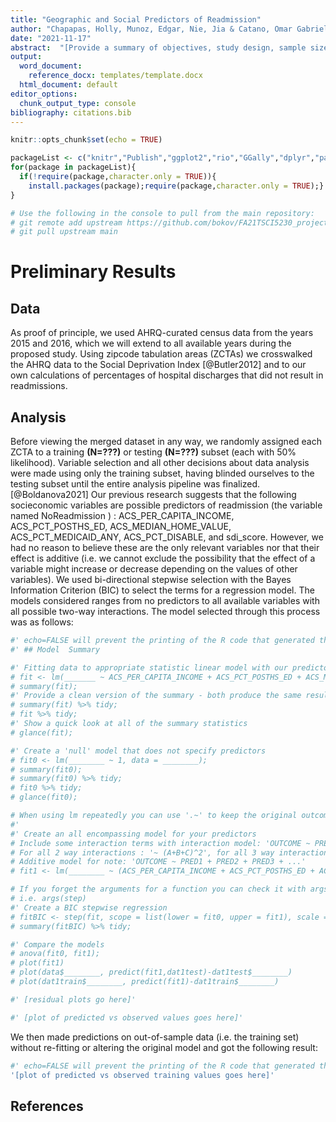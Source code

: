 ```yaml
---
title: "Geographic and Social Predictors of Readmission"
author: "Chapapas, Holly, Munoz, Edgar, Nie, Jia & Catano, Omar Gabriel"
date: "2021-11-17"
abstract:  "[Provide a summary of objectives, study design, sample size, predictors, outcome, statistical analysis, results, and conclusions.]"
output:
  word_document:
    reference_docx: templates/template.docx
  html_document: default
editor_options: 
  chunk_output_type: console
bibliography: citations.bib
---
```


```r
knitr::opts_chunk$set(echo = TRUE)

packageList <- c("knitr","Publish","ggplot2","rio","GGally","dplyr","pander","readr","synthpop", "rmarkdown", "readxl", "tibble", "broom")
for(package in packageList){
  if(!require(package,character.only = TRUE)){
    install.packages(package);require(package,character.only = TRUE);}
}

# Use the following in the console to pull from the main repository:
# git remote add upstream https://github.com/bokov/FA21TSCI5230_project
# git pull upstream main
```

# Preliminary Results

## Data

As proof of principle, we used AHRQ-curated census data from the years 2015 and 2016, which we will extend to all available years during the proposed study. Using zipcode tabulation areas (ZCTAs) we crosswalked the AHRQ data to the Social Deprivation Index [@Butler2012] and to our own calculations of percentages of hospital discharges that did not result in readmissions.

## Analysis

Before viewing the merged dataset in any way, we randomly assigned each ZCTA to a training **(N=???)** or testing **(N=???)** subset (each with 50% likelihood). Variable selection and all other decisions about data analysis were made using only the training subset, having blinded ourselves to the testing subset until the entire analysis pipeline was finalized.[@Boldanova2021]
Our previous research suggests that the following socieconomic variables are possible predictors of readmission (the variable named NoReadmission  ) : ACS_PER_CAPITA_INCOME, ACS_PCT_POSTHS_ED, ACS_MEDIAN_HOME_VALUE, ACS_PCT_MEDICAID_ANY, ACS_PCT_DISABLE, and sdi_score. However, we had no reason to believe these are the only relevant variables nor that their effect is additive (i.e. we cannot exclude the possibility that the effect of a variable might increase or decrease depending on the values of other variables).
We used bi-directional stepwise selection with the Bayes Information Criterion (BIC) to select the terms for a regression model. The models considered ranges from no predictors to all available variables with all possible two-way interactions. The model selected through this process was as follows:


```r
#' echo=FALSE will prevent the printing of the R code that generated the plot
#' ## Model  Summary

#' Fitting data to appropriate statistic linear model with our predictors
# fit <- lm(_______ ~ ACS_PER_CAPITA_INCOME + ACS_PCT_POSTHS_ED + ACS_MEDIAN_HOME_VALUE + ACS_PCT_MEDICAID_ANY + ACS_PCT_DISABLE + sdi_score, data = ________);
# summary(fit);
#' Provide a clean version of the summary - both produce the same results
# summary(fit) %>% tidy;
# fit %>% tidy;
#' Show a quick look at all of the summary statistics
# glance(fit);

#' Create a 'null' model that does not specify predictors
# fit0 <- lm(________ ~ 1, data = ________);
# summary(fit0);
# summary(fit0) %>% tidy;
# fit0 %>% tidy;
# glance(fit0);

# When using lm repeatedly you can use '.~' to keep the original outcome and '~.' to keep the original predictors
#'
#' Create an all encompassing model for your predictors
# Include some interaction terms with interaction model: 'OUTCOME ~ PRED1*PRED2*PRED3 ...'
# For all 2 way interactions : '~ (A+B+C)^2', for all 3 way interactions: '~ (A+B+C)^3'
# Additive model for note: 'OUTCOME ~ PRED1 + PRED2 + PRED3 + ...'
# fit1 <- lm(________ ~ (ACS_PER_CAPITA_INCOME + ACS_PCT_POSTHS_ED + ACS_MEDIAN_HOME_VALUE + ACS_PCT_MEDICAID_ANY + ACS_PCT_DISABLE + sdi_score)^2, data = ________);

# If you forget the arguments for a function you can check it with args()
# i.e. args(step)
#' Create a BIC stepwise regression
# fitBIC <- step(fit, scope = list(lower = fit0, upper = fit1), scale = 0, direction = "both", k = log(_));
# summary(fitBIC) %>% tidy;

#' Compare the models
# anova(fit0, fit1);
# plot(fit1)
# plot(data$________, predict(fit1,dat1test)-dat1test$________)
# plot(dat1train$________, predict(fit1)-dat1train$________)

#' [residual plots go here]'

#' [plot of predicted vs observed values goes here]'

```

We then made predictions on out-of-sample data (i.e. the training set) without re-fitting or altering the original model and got the following result:

```r
#' echo=FALSE will prevent the printing of the R code that generated the plot
'[plot of predicted vs observed training values goes here]'

```

\newpage

## References



